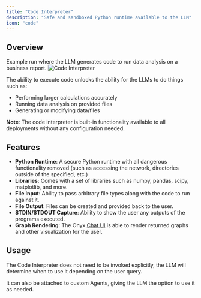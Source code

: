 ```yaml
---
title: "Code Interpreter"
description: "Safe and sandboxed Python runtime available to the LLM"
icon: "code"
---
```


## Overview

<Accordion title="Code Interpreter example">
    Example run where the LLM generates code to run data analysis on a business report.

  <img className="rounded-image" src="/assets/overview/core_features/code_interpreter.png" alt="Code Interpreter"/>
</Accordion>

The ability to execute code unlocks the ability for the LLMs to do things such as:
- Performing larger calculations accurately
- Running data analysis on provided files
- Generating or modifying data/files

**Note**: The code interpreter is built-in functionality available to all deployments without any configuration needed.

## Features

- **Python Runtime**: A secure Python runtime with all dangerous functionality removed (such as accessing the network,
  directories outside of the specified, etc.)
- **Libraries**: Comes with a set of libraries such as numpy, pandas, scipy, matplotlib, and more.
- **File Input**: Ability to pass arbitrary file types along with the code to run against it.
- **File Output**: Files can be created and provided back to the user.
- **STDIN/STDOUT Capture**: Ability to show the user any outputs of the programs executed.
- **Graph Rendering**: The Onyx [Chat UI](/overview/core_features/chat)
  is able to render returned graphs and other visualization for the user.

## Usage

The Code Interpreter does not need to be invoked explicitly,
the LLM will determine when to use it depending on the user query.

It can also be attached to custom Agents, giving the LLM the option to use it as needed.
